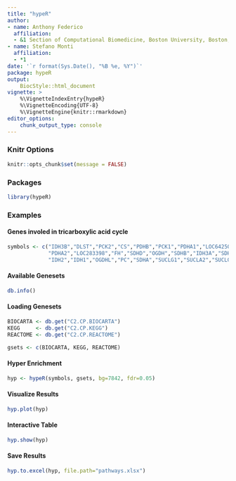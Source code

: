 ```yaml
---
title: "hypeR"
author:
- name: Anthony Federico
  affiliation:
  - &1 Section of Computational Biomedicine, Boston University, Boston, MA
- name: Stefano Monti
  affiliation:
  - *1
date: '`r format(Sys.Date(), "%B %e, %Y")`'
package: hypeR
output:
    BiocStyle::html_document
vignette: >
    %\VignetteIndexEntry{hypeR}
    %\VignetteEncoding{UTF-8}
    %\VignetteEngine{knitr::rmarkdown}
editor_options:
    chunk_output_type: console
---
```


### Knitr Options

```r
knitr::opts_chunk$set(message = FALSE)
```

### Packages
```r
library(hypeR)
```

### Examples

#### Genes involed in tricarboxylic acid cycle
```r
symbols <- c("IDH3B","DLST","PCK2","CS","PDHB","PCK1","PDHA1","LOC642502",
             "PDHA2","LOC283398","FH","SDHD","OGDH","SDHB","IDH3A","SDHC",
             "IDH2","IDH1","OGDHL","PC","SDHA","SUCLG1","SUCLA2","SUCLG2")
```

#### Available Genesets
```r
db.info()
```

#### Loading Genesets
```r
BIOCARTA <- db.get("C2.CP.BIOCARTA")
KEGG     <- db.get("C2.CP.KEGG")
REACTOME <- db.get("C2.CP.REACTOME")

gsets <- c(BIOCARTA, KEGG, REACTOME)
```

#### Hyper Enrichment
```r
hyp <- hypeR(symbols, gsets, bg=7842, fdr=0.05)
```

#### Visualize Results
```r
hyp.plot(hyp)
```

#### Interactive Table
```r
hyp.show(hyp)
```

#### Save Results
```r
hyp.to.excel(hyp, file.path="pathways.xlsx")
```
